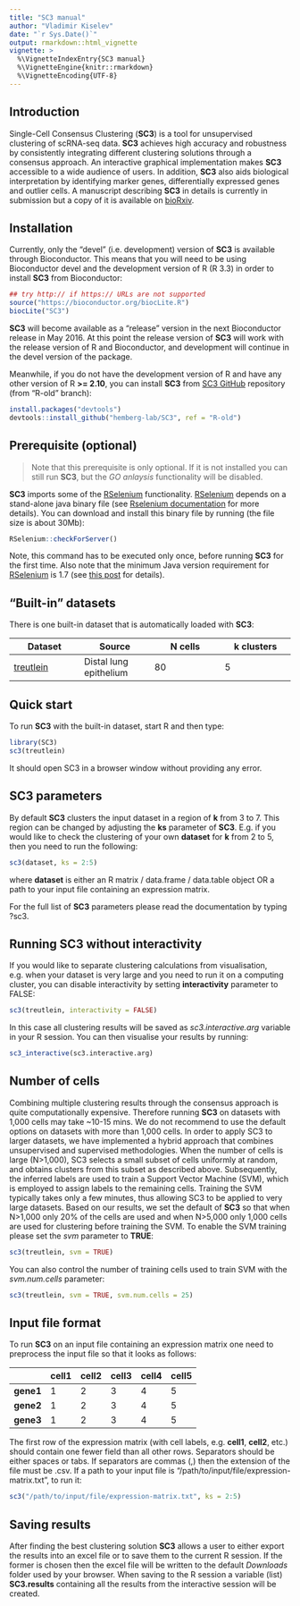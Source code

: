 ```yaml
---
title: "SC3 manual"
author: "Vladimir Kiselev"
date: "`r Sys.Date()`"
output: rmarkdown::html_vignette
vignette: >
  %\VignetteIndexEntry{SC3 manual}
  %\VignetteEngine{knitr::rmarkdown}
  %\VignetteEncoding{UTF-8}
---
```


## Introduction

Single-Cell Consensus Clustering (__SC3__) is a tool for unsupervised clustering of scRNA-seq data. __SC3__ achieves high accuracy and robustness by consistently integrating different clustering solutions through a consensus approach. An interactive graphical implementation makes __SC3__ accessible to a wide audience of users. In addition, __SC3__ also aids biological interpretation by identifying marker genes, differentially expressed genes and outlier cells. A manuscript describing __SC3__ in details is currently in submission but a copy of it is available on [bioRxiv](http://biorxiv.org/content/early/2016/01/13/036558).

## Installation

Currently, only the "devel" (i.e. development) version of __SC3__ is available through Bioconductor. This means that you will need to be using Bioconductor devel and the development version of R (R 3.3) in order to install __SC3__ from Bioconductor:
```r
## try http:// if https:// URLs are not supported
source("https://bioconductor.org/biocLite.R")
biocLite("SC3")
```

__SC3__ will become available as a "release" version in the next Bioconductor release in May 2016. At this point the release version of __SC3__ will work with the release version of R and Bioconductor, and development will continue in the devel version of the package.

Meanwhile, if you do not have the development version of R and have any other version of R __>= 2.10__, you can install __SC3__ from [SC3 GitHub](https://github.com/hemberg-lab/SC3) repository (from "R-old" branch):
```r
install.packages("devtools")
devtools::install_github("hemberg-lab/SC3", ref = "R-old")
```

## Prerequisite (optional)

> Note that this prerequisite is only optional. If it is not installed you can still run __SC3__, but the _GO anlaysis_ functionality will be disabled.

__SC3__ imports some of the [RSelenium](https://cran.r-project.org/web/packages/RSelenium/) functionality. [RSelenium](https://cran.r-project.org/web/packages/RSelenium/) depends on a stand-alone java binary file (see [Rselenium documentation](https://cran.r-project.org/web/packages/RSelenium/vignettes/RSelenium-basics.html) for more details). You can download and install this binary file by running (the file size is about 30Mb):

```r
RSelenium::checkForServer()
```

Note, this command has to be executed only once, before running __SC3__ for the first time. Also note that the minimum Java version requirement for [RSelenium](https://cran.r-project.org/web/packages/RSelenium/) is 1.7 (see [this post](https://github.com/ropensci/RSelenium/issues/54) for details).

## "Built-in" datasets

There is one built-in dataset that is automatically loaded with __SC3__:

| Dataset | Source | __N__ cells | __k__ clusters |
--- | --- | --- | --- |
| [treutlein](http://www.nature.com/nature/journal/v509/n7500/full/nature13173.html) | Distal lung epithelium | 80 | 5 |

## Quick start

To run __SC3__ with the built-in dataset, start R and then type:

```r
library(SC3)
sc3(treutlein)
```

It should open SC3 in a browser window without providing any error.

## __SC3__ parameters

By default __SC3__ clusters the input dataset in a region of __k__ from 3 to 7. This region can be changed by adjusting the __ks__ parameter of __SC3__. E.g. if you would like to check the clustering of your own __dataset__ for __k__ from 2 to 5, then you need to run the following:
```r
sc3(dataset, ks = 2:5)
```

where __dataset__ is either an R matrix / data.frame / data.table object OR a path to your input file containing an expression matrix.

For the full list of __SC3__ parameters please read the documentation by typing ?sc3.

## Running __SC3__ without interactivity

If you would like to separate clustering calculations from visualisation, e.g. when your dataset is very large and you need to run it on a computing cluster, you can disable interactivity by setting __interactivity__ parameter to FALSE:

```r
sc3(treutlein, interactivity = FALSE)
```

In this case all clustering results will be saved as _sc3.interactive.arg_ variable in your R session. You can then visualise your results by running:

```r
sc3_interactive(sc3.interactive.arg)
```

## Number of cells

Combining multiple clustering results through the consensus approach is quite computationally expensive. Therefore running __SC3__ on datasets with 1,000 cells may take ~10-15 mins. We do not recommend to use the default options on datasets with more than 1,000 cells. In order to  apply  SC3 to larger datasets, we have implemented a hybrid approach that combines unsupervised and supervised methodologies. When the number of cells is large (N>1,000), SC3 selects a small subset of cells uniformly at random, and obtains clusters from this subset as described above. Subsequently, the inferred labels are used to train a Support Vector Machine (SVM), which is employed to assign labels to the remaining cells. Training the SVM typically takes only a few minutes, thus allowing SC3 to be applied to very large datasets. Based on our results, we set the default of __SC3__ so that when N>1,000 only 20% of the cells are used and when N>5,000 only 1,000 cells are used for clustering before training the SVM. To enable the SVM training please set the _svm_ parameter to __TRUE__:

```r
sc3(treutlein, svm = TRUE)
```

You can also control the number of training cells used to train SVM with the _svm.num.cells_ parameter:

```r
sc3(treutlein, svm = TRUE, svm.num.cells = 25)
```

## Input file format

To run __SC3__ on an input file containing an expression matrix one need to preprocess the input file so that it looks as follows:


|  | cell1 | cell2 | cell3 | cell4 | cell5
--- | --- | --- | --- | --- | ---
| __gene1__ | 1 | 2 | 3 | 4 | 5
| __gene2__ | 1 | 2 | 3 | 4 | 5
| __gene3__ | 1 | 2 | 3 | 4 | 5


The first row of the expression matrix (with cell labels, e.g. __cell1__, __cell2__, etc.) should contain one fewer field than all other rows. Separators should be either spaces or tabs. If separators are commas (,) then the extension of the file must be .csv. If a path to your input file is "/path/to/input/file/expression-matrix.txt", to run it:
```r
sc3("/path/to/input/file/expression-matrix.txt", ks = 2:5)
```

## Saving results

After finding the best clustering solution __SC3__ allows a user to either export the results into an excel file or to save them to the current R session. If the former is chosen then the excel file will be written to the default _Downloads_ folder used by your browser. When saving to the R session a variable (list) __SC3.results__ containing all the results from the interactive session will be created.
